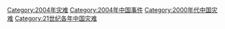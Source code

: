 {{Portal|中國}}
{{Year by category
|m=2
|c=0
|d=0
|y=4
|cat=中国灾难
|sortkey=China
|parent=21世纪各年中国灾难
|subcat=2004年各国灾难
}}
[[Category:2004年灾难|Category:2004年灾难]]
[[Category:2004年中国事件|Category:2004年中国事件]]
[[Category:2000年代中国灾难|Category:2000年代中国灾难]]
[[Category:21世纪各年中国灾难|Category:21世纪各年中国灾难]]